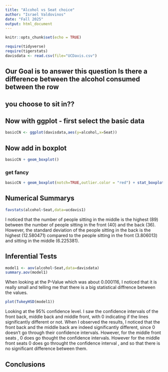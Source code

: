 ```yaml
---
title: "Alcohol vs Seat choice"
author: "Israel Valdovinos"
date: "Fall 2025"
output: html_document
---
```


```r
knitr::opts_chunk$set(echo = TRUE)
```

```r
require(tidyverse)
require(tigerstats)
davisdata <- read.csv(file="UCDavis.csv")
```
## Our Goal is to answer this question Is there a difference between the alcohol consumed between the row
## you choose to sit in??

## Now with ggplot - first select the basic data

```r
basicCN <- ggplot(davisdata,aes(y=alcohol,x=Seat))
```
## Now add in boxplot

```r
basicCN + geom_boxplot()
```
  
  
### get fancy  

```r
basicCN + geom_boxplot(notch=TRUE,outlier.color = "red") + stat_boxplot(geom ='errorbar') + labs(title="Fancy notch boxplot \n with 2 lines")
```

## Numerical Summarys 

```r
favstats(alcohol~Seat,data=ucdavis1)
```
I noticed that the number of people sitting in the middle is the highest (89) between the number of people sitting in the front (40) and the back (36). However, the standard deviation of the people sitting in the back is the highest (12.580471) compared to the people sitting in the front (3.806013) and sitting in the middle (6.225381).

## Inferential Tests

```r
model1 <- aov(alcohol~Seat,data=davisdata)
summary.aov(model1)
```

When looking at the P-Value which was about 0.000116, I noticed that it is really small and telling me that there is a big statistical diffrence between the values.

```r
plot(TukeyHSD(model1))
```
Looking at the 95% confidence level. I saw the confidence intervals of the front back, middle back and middle front, with 0 indicating if the lines significantly different or not. When I observed the results, I noticed that the front back and the middle back are indeed significantly different, since 0 doesn't go through their confidence intervals. However, for the middle front seats , 0 does go thought the confidence intervals. However for the middle front seats 0 does go throught the confidence interval , and so that there is no significant difference between them.


## Conclusions


